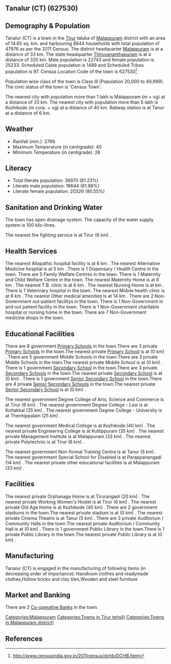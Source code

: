 {{Infobox settlement
| name=Tanalur (CT)
| native_name=
| native_name_lang=
| other_name=
| nickname=
| settlement_type=Town
| image_skyline=
| image_alt=
| image_caption=
| pushpin_map=India Kerala
| pushpin_label_position=right
| pushpin_map_alt=
| pushpin_map_caption=Location in Kerala, India
| latd=
| latm=
| lats=
| latNS=
| longd=
| longm=
| longs=
| longEW=
| coordinates_display=inline,title
| subdivision_type=Country
| subdivision_name={{flag|India}}
| subdivision_type1=[[States and territories of India|State]]
| subdivision_name1=Kerala 
| subdivision_type2=[[List of districts of India|District]]
| subdivision_name2=Malappuram
| subdivision_type3=Tahsil
| subdivision_name3=Tirur
| website=
| established_title=<!-- Established -->
| established_date=
| founder=
| named_for=
| government_type=
| governing_body=
| unit_pref=Metric
| area_footnotes=
| area_rank=
| area_total_km2=14.65
| elevation_footnotes=
| elevation_m=
| population_total=47976
| population_as_of=2011
| population_rank=
| population_density_km2=3274
| population_demonym=
| population_footnotes=
| demographics_type1=Languages=
| demographics1_title1=Official=
| demographics1_info1=[[Malayalam language|Malayalam]]
| timezone1=[[Indian Standard Time|IST]]
| utc_offset1==+5:30
| postal_code_type=[[Postal Index Number|PIN]]
| postal_code=
| area_code_type=Telephone code
| area_code=
| registration_plate=
| blank1_name_sec1=Nearest city
| blank1_info_sec1=[[Malappuram (m + og)]]
| blank2_name_sec1=[[Human sex ratio|Sex ratio]]
| blank2_info_sec1=1109
| blank3_name_sec1=Literacy
| blank3_info_sec1=81.23%
| blank1_name_sec2=[[2011 Census of India|2011 census]] code
| blank1_info_sec2=627530
| footnotes=
}}

== Tanalur (CT) (627530) ==

== Demography & Population ==

Tanalur (CT) is a town in the [[Tirur]] taluka of [[Malappuram]] district with an area of 14.65 sq. km. and harbouring 8844 households with total population of 47976 as per the 2011 Census. The district headquarter [[Malappuram]] is at a distance of 33 km. The state headquarter [[Thiruvananthapuram]] is at a distance of 320 km. Male population is 22743 and female population is 25233. Scheduled Caste population is 1489 and Scheduled Tribes population is 97. Census Location Code of the town is 627530<ref>http://www.censusindia.gov.in/2011census/dchb/DCHB.html</ref>.

Population wise class of the town is Class III (Population 20,000 to 49,999).
The civic status of the town is 'Census Town'.

The nearest city with population more than 1 lakh is Malappuram (m + og) at a distance of 33 km. The nearest city with population more than 5 lakh is Kozhikode (m corp. + og) at a distance of 40 km. Railway station is at Tanur at a distance of 6 km.


== Weather ==  
* Rainfall (mm.): 2769 
* Maximum Temperature (in centigrade): 40
* Minimum Temperature (in centigrade): 28


== Literacy ==  
* Total literate population: 38970 (81.23%)
* Literate male population: 18644 (81.98%)
* Literate female population: 20326 (80.55%)


== Sanitation and Drinking Water ==  
The town has open drainage system.
The capacity of the water supply system is 100 kilo-litres.

The nearest fire fighting service is at Tirur (6 km) .


== Health Services ==
The nearest Allopathic hospital facility is at 6 km .
The nearest Alternative Medicine hospital is at 5 km .
There is 1 Dispensary / Health Centre in the town.
There are 5 Family Welfare Centres in the town.
There is 1 Maternity and Child Welfare Centre in the town.
The nearest Maternity Home is at 6 km .
The nearest T.B. clinic is at 6 km .
The nearest Nursing Home is at  km .
There is 1 Veterinary hospital in the town.
The nearest Mobile health clinic is at 6 km .
The nearest Other medical amenities is at 14 km .
There are 2 Non-Government out-patient facilitys in the town.
There is 1 Non-Government in and out patient facility in the town.
There is 1 Non-Government charitable hospital or nursing home in the town.
There are 7 Non-Government medicine shops in the town.


== Educational Facilities ==
There are 8 government [[Primary School]]s in the town.There are 3 private [[Primary School]]s in the town.The nearest private [[Primary School]] is at  (0 km) .
There are 5 government Middle Schools in the town.There are 3 private Middle Schools in the town.The nearest private Middle School is at  (0 km) .
There is 1 government [[Secondary School]] in the town.There are 3 private [[Secondary School]]s in the town.The nearest private [[Secondary School]] is at  (0 km) .
There is 1 government [[Senior Secondary School]] in the town.There are 4 private [[Senior Secondary School]]s in the town.The nearest private [[Senior Secondary School]] is at  (0 km) .
 
 
 
 
 
The nearest government Degree College of Arts, Science and Commerce is at Tirur (6 km) .
The nearest government Degree College - Law is at Kottakkal  (35 km) .
The nearest government Degree College - University is at Thenhippalam (25 km) .
 
The nearest government Medical College is at Kozhikode (40 km) .
The nearest private Engineering College is at Kuttippuram (35 km) .
The nearest private Management Institute is at Malappuram (33 km) .
The nearest private Polytechnic is at Tirur (6 km) .
 
The nearest government Non-formal Training Centre is at Tanur (5 km) .
The nearest government Special School for Disabled is at Parappanangadi (14 km) .
The nearest private other educational facilities is at Malappuram (33 km) .


== Facilities ==
The nearest private Orphanage Home is at Tirurangadi (20 km) .
The nearest private Working Women's Hostel is at Tirur (6 km) .
The nearest private Old Age Home is at Kozhikode (40 km) .
There are 2 government stadiums in the town.The nearest private stadium is at  (0 km) .
The nearest private Cinema Theatre is at Tanur (5 km) .
There are 3 private Auditorium / Community Halls in the town.The nearest private Auditorium / Community Hall is at  (0 km) .
There is 1 government Public Library in the town.There is 1 private Public Library in the town.The nearest private Public Library is at  (0 km) .


== Manufacturing ==
Tanalur (CT) is engaged in the manufacturing of following items (in decreasing order of importance): Handloom clothes and readymade clothes,Hollow bricks and clay tiles,Wooden and steel furniture


== Market and Banking ==


There are 2 [[Co-operative Bank]]s in the town.




[[Categories:Malappuram]]
[[Categories:Towns in Tirur tehsil)]]
[[Categories:Towns in Malappuram district)]]


== References ==
{{Reflist}}


